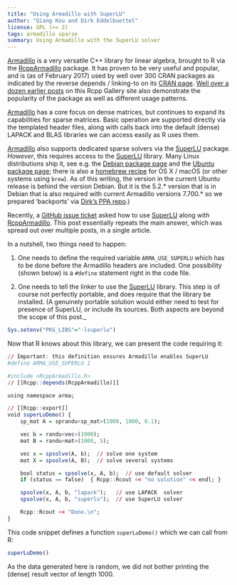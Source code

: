```yaml
---
title: "Using Armadillo with SuperLU"
author: "Qiang Kou and Dirk Eddelbuettel"
license: GPL (>= 2)
tags: armadillo sparse
summary: Using Armadillo with the SuperLU solver
---
```


[Armadillo](http://arma.sourceforge.net/) is a very versatile C++ library for linear algebra,
brought to R via the [RcppArmadillo](http://dirk.eddelbuettel.com/code/rcpp.armadillo.html) package.
It has proven to be very useful and popular, and is (as of February 2017) used by well over 300 CRAN
packages as indicated by the reverse depends / linking-to on its
[CRAN page](https://cran.r-project.org/package=RcppArmadillo).
[Well over a dozen earlier posts](http://gallery.rcpp.org/tags/armadillo/) on this Rcpp Gallery site
also demonstrate the popularity of the package as well as different usage patterns.

[Armadillo](http://arma.sourceforge.net/) has a core focus on dense matrices, but continues to
expand its capabilities for sparse matrices.  Basic operation are supported directly via the
templated header files, along with calls back into the default (dense) LAPACK and BLAS libraries we
can access easily as R uses them.

[Armadillo](http://arma.sourceforge.net/) also supports dedicated sparse solvers via the
[SuperLU](http://crd-legacy.lbl.gov/~xiaoye/SuperLU/) package.  _However_, this requires access to
the [SuperLU](http://crd-legacy.lbl.gov/~xiaoye/SuperLU/) library.  Many Linux distributions ship
it, see e.g. the [Debian package page](https://packages.debian.org/source/sid/armadillo) and the
[Ubuntu package page](http://packages.ubuntu.com/source/yakkety/superlu); there is also a
[homebrew recipe](https://github.com/Homebrew/homebrew-science/blob/master/superlu.rb) for OS X /
macOS (or other systems using `brew`).  As of this writing, the version in the current Ubuntu
release is behind the version Debian. But it is the 5.2.* version that is in Debian that is also
required with current Armadillo versions 7.700.* so we prepared 'backports' via
[Dirk's PPA repo](https://launchpad.net/~edd/+archive/ubuntu/misc/+packages).)

Recently, a [GitHub issue ticket](https://github.com/RcppCore/RcppArmadillo/issues/120) asked how to
use [SuperLU](http://crd-legacy.lbl.gov/~xiaoye/SuperLU/) along with
[RcppArmadillo](http://dirk.eddelbuettel.com/code/rcpp.armadillo.html).  This post essentially
repeats the main answer, which was spread out over multiple posts, in a single article.

In a nutshell, two things need to happen:

1. One needs to define the required variable `ARMA_USE_SUPERLU` which has to be done before the
Armadillo headers are included.  One possibility (shown below) is a `#define` statement right in the
code file.

2. One needs to tell the linker to use the [SuperLU](http://crd-legacy.lbl.gov/~xiaoye/SuperLU/)
library. This step is of course not perfectly portable, and does require that the library be
installed. (A genuinely portable solution would either need to test for presence of SuperLU, or include its
sources.  Both aspects are beyond the scope of this post._

```r
Sys.setenv("PKG_LIBS"="-lsuperlu")
```

Now that R knows about this library, we can present the code requiring it:


```r
// Important: this definition ensures Armadillo enables SuperLU
#define ARMA_USE_SUPERLU 1

#include <RcppArmadillo.h>
// [[Rcpp::depends(RcppArmadillo)]]

using namespace arma;

// [[Rcpp::export]]
void superLuDemo() {
    sp_mat A = sprandu<sp_mat>(1000, 1000, 0.1);

    vec b = randu<vec>(1000);
    mat B = randu<mat>(1000, 5);

    vec x = spsolve(A, b);  // solve one system
    mat X = spsolve(A, B);  // solve several systems

    bool status = spsolve(x, A, b);  // use default solver
    if (status == false)  { Rcpp::Rcout << "no solution" << endl; }

    spsolve(x, A, b, "lapack");   // use LAPACK  solver
    spsolve(x, A, b, "superlu");  // use SuperLU solver

    Rcpp::Rcout << "Done.\n";
}
```

This code snippet defines a function `superLuDemo()` which we can call from R:

```r
superLuDemo()
```

As the data generated here is random, we did not bother printing the (dense) result vector of
length 1000.
